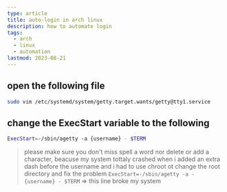 ```yaml
---
type: article
title: auto-login in arch linux
description: how to automate login
tags:
  - arch
  - linux
  - automation
lastmod: 2023-08-21
---
```


## open the following file 
```sh
sudo vim /etc/systemd/system/getty.target.wants/getty@tty1.service
```

## change the ExecStart variable to the following
```sh
ExecStart=-/sbin/agetty -a {username} - $TERM
```

> please make sure you don't miss spell a word nor delete or add a character, beacuse my system tottaly crashed when i added an extra dash before the username and i had to use chroot ot change the root directory and fix the problem
> `ExecStart=-/sbin/agetty -a - {username} - $TERM` => this line broke my system
